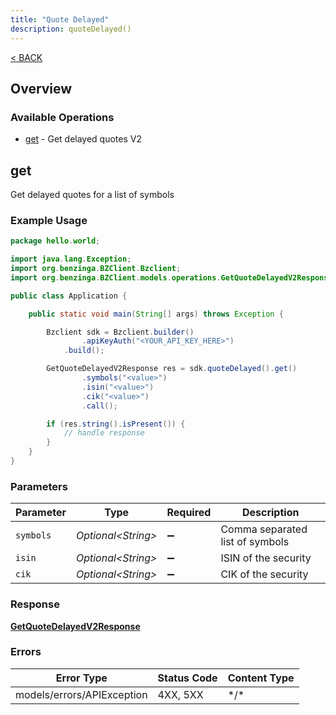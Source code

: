 ```yaml
---
title: "Quote Delayed"
description: quoteDelayed()
---
```

[< BACK](/sdks/languages/java#quotedelayed)

## Overview

### Available Operations

* [get](#get) - Get delayed quotes V2

## get

Get delayed quotes for a list of symbols

### Example Usage

```java
package hello.world;

import java.lang.Exception;
import org.benzinga.BZClient.Bzclient;
import org.benzinga.BZClient.models.operations.GetQuoteDelayedV2Response;

public class Application {

    public static void main(String[] args) throws Exception {

        Bzclient sdk = Bzclient.builder()
                .apiKeyAuth("<YOUR_API_KEY_HERE>")
            .build();

        GetQuoteDelayedV2Response res = sdk.quoteDelayed().get()
                .symbols("<value>")
                .isin("<value>")
                .cik("<value>")
                .call();

        if (res.string().isPresent()) {
            // handle response
        }
    }
}
```

### Parameters

| Parameter                       | Type                            | Required                        | Description                     |
| ------------------------------- | ------------------------------- | ------------------------------- | ------------------------------- |
| `symbols`                       | *Optional\<String>*             | :heavy_minus_sign:              | Comma separated list of symbols |
| `isin`                          | *Optional\<String>*             | :heavy_minus_sign:              | ISIN of the security            |
| `cik`                           | *Optional\<String>*             | :heavy_minus_sign:              | CIK of the security             |

### Response

**[GetQuoteDelayedV2Response](../../models/operations/GetQuoteDelayedV2Response.md)**

### Errors

| Error Type                 | Status Code                | Content Type               |
| -------------------------- | -------------------------- | -------------------------- |
| models/errors/APIException | 4XX, 5XX                   | \*/\*                      |